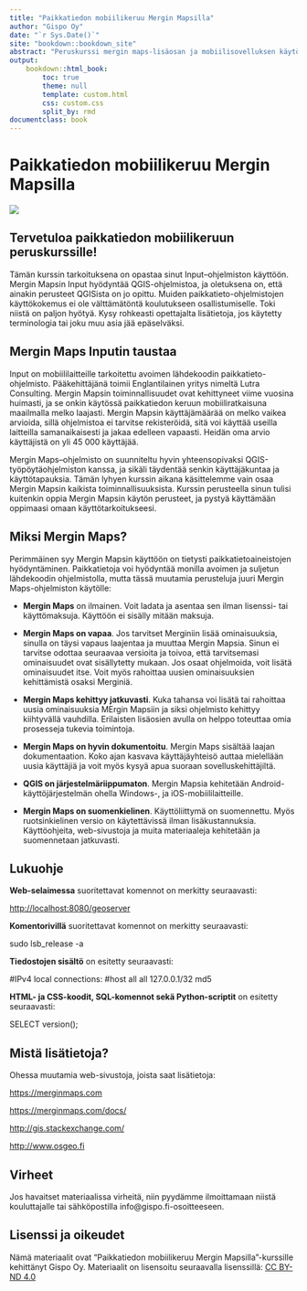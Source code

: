 ```yaml
---
title: "Paikkatiedon mobiilikeruu Mergin Mapsilla"
author: "Gispo Oy"
date: "`r Sys.Date()`"
site: "bookdown::bookdown_site"
abstract: "Peruskurssi mergin maps-lisäosan ja mobiilisovelluksen käytöstä."
output:
    bookdown::html_book:
        toc: true
        theme: null
        template: custom.html
        css: custom.css
        split_by: rmd
documentclass: book
---
```


<!-- Harjoitukset -->

# **Paikkatiedon mobiilikeruu Mergin Mapsilla**

![](img/Kansi/image1.png)

## **Tervetuloa paikkatiedon mobiilikeruun peruskurssille!**

Tämän kurssin tarkoituksena on opastaa sinut Input--ohjelmiston käyttöön. Mergin Mapsin Input hyödyntää QGIS-ohjelmistoa, ja oletuksena on, että ainakin perusteet QGISista on jo opittu. Muiden paikkatieto-ohjelmistojen käyttökokemus ei ole välttämätöntä koulutukseen osallistumiselle. Toki niistä on paljon hyötyä. Kysy rohkeasti opettajalta lisätietoja, jos käytetty terminologia tai joku muu asia jää epäselväksi.

## **Mergin Maps Inputin taustaa**

Input on mobiililaitteille tarkoitettu avoimen lähdekoodin paikkatieto-ohjelmisto. Pääkehittäjänä toimii Englantilainen yritys nimeltä Lutra Consulting. Mergin Mapsin toiminnallisuudet ovat kehittyneet viime vuosina huimasti, ja se onkin käytössä paikkatiedon keruun mobiiliratkaisuna maailmalla melko laajasti. Mergin Mapsin käyttäjämäärää on melko vaikea arvioida, sillä ohjelmistoa ei tarvitse rekisteröidä, sitä voi käyttää useilla laitteilla samanaikaisesti ja jakaa edelleen vapaasti. Heidän oma arvio käyttäjistä on yli 45 000 käyttäjää.

Mergin Maps--ohjelmisto on suunniteltu hyvin yhteensopivaksi QGIS-työpöytäohjelmiston kanssa, ja sikäli täydentää senkin käyttäjäkuntaa ja käyttötapauksia. Tämän lyhyen kurssin aikana käsittelemme vain osaa Mergin Mapsin kaikista toiminnallisuuksista. Kurssin perusteella sinun tulisi kuitenkin oppia Mergin Mapsin käytön perusteet, ja pystyä käyttämään oppimaasi omaan käyttötarkoitukseesi.

## **Miksi Mergin Maps?**

Perimmäinen syy Mergin Mapsin käyttöön on tietysti paikkatietoaineistojen hyödyntäminen. Paikkatietoja voi hyödyntää monilla avoimen ja suljetun lähdekoodin ohjelmistolla, mutta tässä muutamia perusteluja juuri Mergin Maps-ohjelmiston käytölle:

-   **Mergin Maps** on ilmainen. Voit ladata ja asentaa sen ilman lisenssi- tai käyttömaksuja. Käyttöön ei sisälly mitään maksuja.

-   **Mergin Maps on vapaa**. Jos tarvitset Merginiin lisää ominaisuuksia, sinulla on täysi vapaus laajentaa ja muuttaa Mergin Mapsia. Sinun ei tarvitse odottaa seuraavaa versioita ja toivoa, että tarvitsemasi ominaisuudet ovat sisällytetty mukaan. Jos osaat ohjelmoida, voit lisätä ominaisuudet itse. Voit myös rahoittaa uusien ominaisuuksien kehittämistä osaksi Merginiä.

-   **Mergin Maps kehittyy jatkuvasti**. Kuka tahansa voi lisätä tai rahoittaa uusia ominaisuuksia MErgin Mapsiin ja siksi ohjelmisto kehittyy kiihtyvällä vauhdilla. Erilaisten lisäosien avulla on helppo toteuttaa omia prosesseja tukevia toimintoja.

-   **Mergin Maps on hyvin dokumentoitu**. Mergin Maps sisältää laajan dokumentaation. Koko ajan kasvava käyttäjäyhteisö auttaa mielellään uusia käyttäjiä ja voit myös kysyä apua suoraan sovelluskehittäjiltä.

-   **QGIS on järjestelmäriippumaton**. Mergin Mapsia kehitetään Android-käyttöjärjestelmän ohella Windows-, ja iOS-mobiililaitteille.

-   **Mergin Maps on suomenkielinen**. Käyttöliittymä on suomennettu. Myös ruotsinkielinen versio on käytettävissä ilman lisäkustannuksia. Käyttöohjeita, web-sivustoja ja muita materiaaleja kehitetään ja suomennetaan jatkuvasti.

## **Lukuohje**

**Web-selaimessa** suoritettavat komennot on merkitty seuraavasti:

::: note-box
<http://localhost:8080/geoserver>
:::

**Komentorivillä** suoritettavat komennot on merkitty seuraavasti:

::: commandline-box
sudo lsb_release -a
:::

**Tiedostojen sisältö** on esitetty seuraavasti:

::: file-content-box
#IPv4 local connections: #host all all 127.0.0.1/32 md5
:::

**HTML- ja CSS-koodit, SQL-komennot sekä Python-scriptit** on esitetty seuraavasti:

::: code-box
SELECT version();
:::

## **Mistä lisätietoja?**

Ohessa muutamia web-sivustoja, joista saat lisätietoja:

::: note-box
<https://merginmaps.com>\
:::

::: note-box
<https://merginmaps.com/docs/>\
:::

::: note-box
<http://gis.stackexchange.com/>\
:::

::: note-box
<http://www.osgeo.fi>\
:::

## **Virheet**

Jos havaitset materiaalissa virheitä, niin pyydämme ilmoittamaan niistä kouluttajalle tai sähköpostilla info\@gispo.fi-osoitteeseen.

## **Lisenssi ja oikeudet**

Nämä materiaalit ovat "Paikkatiedon mobiilikeruu Mergin Mapsilla"-kurssille kehittänyt Gispo Oy. Materiaalit on lisensoitu seuraavalla lisenssillä: [CC BY-ND 4.0](https://creativecommons.org/licenses/by-nd/4.0/)
